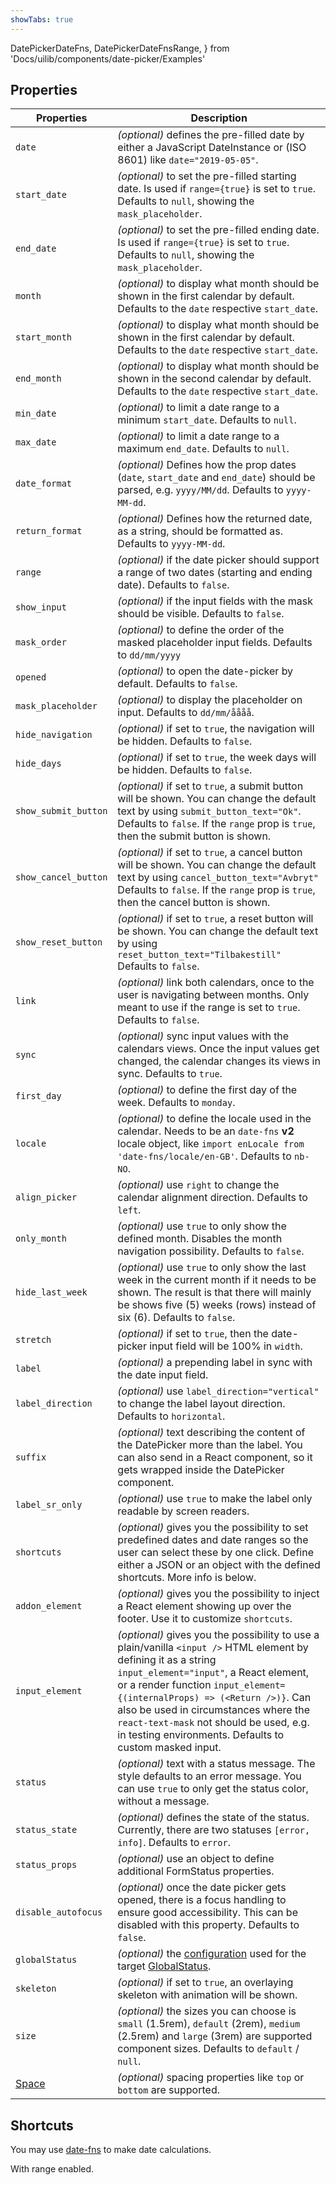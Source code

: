 ```yaml
---
showTabs: true
---
```


  DatePickerDateFns,
  DatePickerDateFnsRange,
} from 'Docs/uilib/components/date-picker/Examples'

## Properties

| Properties                                  | Description                                                                                                                                                                                                                                                                                                                                                                          |
| ------------------------------------------- | ------------------------------------------------------------------------------------------------------------------------------------------------------------------------------------------------------------------------------------------------------------------------------------------------------------------------------------------------------------------------------------ |
| `date`                                      | _(optional)_ defines the pre-filled date by either a JavaScript DateInstance or (ISO 8601) like `date="2019-05-05"`.                                                                                                                                                                                                                                                                 |
| `start_date`                                | _(optional)_ to set the pre-filled starting date. Is used if `range={true}` is set to `true`. Defaults to `null`, showing the `mask_placeholder`.                                                                                                                                                                                                                                    |
| `end_date`                                  | _(optional)_ to set the pre-filled ending date. Is used if `range={true}` is set to `true`. Defaults to `null`, showing the `mask_placeholder`.                                                                                                                                                                                                                                      |
| `month`                                     | _(optional)_ to display what month should be shown in the first calendar by default. Defaults to the `date` respective `start_date`.                                                                                                                                                                                                                                                 |
| `start_month`                               | _(optional)_ to display what month should be shown in the first calendar by default. Defaults to the `date` respective `start_date`.                                                                                                                                                                                                                                                 |
| `end_month`                                 | _(optional)_ to display what month should be shown in the second calendar by default. Defaults to the `date` respective `start_date`.                                                                                                                                                                                                                                                |
| `min_date`                                  | _(optional)_ to limit a date range to a minimum `start_date`. Defaults to `null`.                                                                                                                                                                                                                                                                                                    |
| `max_date`                                  | _(optional)_ to limit a date range to a maximum `end_date`. Defaults to `null`.                                                                                                                                                                                                                                                                                                      |
| `date_format`                               | _(optional)_ Defines how the prop dates (`date`, `start_date` and `end_date`) should be parsed, e.g. `yyyy/MM/dd`. Defaults to `yyyy-MM-dd`.                                                                                                                                                                                                                                         |
| `return_format`                             | _(optional)_ Defines how the returned date, as a string, should be formatted as. Defaults to `yyyy-MM-dd`.                                                                                                                                                                                                                                                                           |
| `range`                                     | _(optional)_ if the date picker should support a range of two dates (starting and ending date). Defaults to `false`.                                                                                                                                                                                                                                                                 |
| `show_input`                                | _(optional)_ if the input fields with the mask should be visible. Defaults to `false`.                                                                                                                                                                                                                                                                                               |
| `mask_order`                                | _(optional)_ to define the order of the masked placeholder input fields. Defaults to `dd/mm/yyyy`                                                                                                                                                                                                                                                                                    |
| `opened`                                    | _(optional)_ to open the date-picker by default. Defaults to `false`.                                                                                                                                                                                                                                                                                                                |
| `mask_placeholder`                          | _(optional)_ to display the placeholder on input. Defaults to `dd/mm/åååå`.                                                                                                                                                                                                                                                                                                          |
| `hide_navigation`                           | _(optional)_ if set to `true`, the navigation will be hidden. Defaults to `false`.                                                                                                                                                                                                                                                                                                   |
| `hide_days`                                 | _(optional)_ if set to `true`, the week days will be hidden. Defaults to `false`.                                                                                                                                                                                                                                                                                                    |
| `show_submit_button`                        | _(optional)_ if set to `true`, a submit button will be shown. You can change the default text by using `submit_button_text="Ok"`. Defaults to `false`. If the `range` prop is `true`, then the submit button is shown.                                                                                                                                                               |
| `show_cancel_button`                        | _(optional)_ if set to `true`, a cancel button will be shown. You can change the default text by using `cancel_button_text="Avbryt"` Defaults to `false`. If the `range` prop is `true`, then the cancel button is shown.                                                                                                                                                            |
| `show_reset_button`                         | _(optional)_ if set to `true`, a reset button will be shown. You can change the default text by using `reset_button_text="Tilbakestill"` Defaults to `false`.                                                                                                                                                                                                                        |
| `link`                                      | _(optional)_ link both calendars, once to the user is navigating between months. Only meant to use if the range is set to `true`. Defaults to `false`.                                                                                                                                                                                                                               |
| `sync`                                      | _(optional)_ sync input values with the calendars views. Once the input values get changed, the calendar changes its views in sync. Defaults to `true`.                                                                                                                                                                                                                              |
| `first_day`                                 | _(optional)_ to define the first day of the week. Defaults to `monday`.                                                                                                                                                                                                                                                                                                              |
| `locale`                                    | _(optional)_ to define the locale used in the calendar. Needs to be an `date-fns` **v2** locale object, like `import enLocale from 'date-fns/locale/en-GB'`. Defaults to `nb-NO`.                                                                                                                                                                                                    |
| `align_picker`                              | _(optional)_ use `right` to change the calendar alignment direction. Defaults to `left`.                                                                                                                                                                                                                                                                                             |
| `only_month`                                | _(optional)_ use `true` to only show the defined month. Disables the month navigation possibility. Defaults to `false`.                                                                                                                                                                                                                                                              |
| `hide_last_week`                            | _(optional)_ use `true` to only show the last week in the current month if it needs to be shown. The result is that there will mainly be shows five (5) weeks (rows) instead of six (6). Defaults to `false`.                                                                                                                                                                        |
| `stretch`                                   | _(optional)_ if set to `true`, then the date-picker input field will be 100% in `width`.                                                                                                                                                                                                                                                                                             |
| `label`                                     | _(optional)_ a prepending label in sync with the date input field.                                                                                                                                                                                                                                                                                                                   |
| `label_direction`                           | _(optional)_ use `label_direction="vertical"` to change the label layout direction. Defaults to `horizontal`.                                                                                                                                                                                                                                                                        |
| `suffix`                                    | _(optional)_ text describing the content of the DatePicker more than the label. You can also send in a React component, so it gets wrapped inside the DatePicker component.                                                                                                                                                                                                          |
| `label_sr_only`                             | _(optional)_ use `true` to make the label only readable by screen readers.                                                                                                                                                                                                                                                                                                           |
| `shortcuts`                                 | _(optional)_ gives you the possibility to set predefined dates and date ranges so the user can select these by one click. Define either a JSON or an object with the defined shortcuts. More info is below.                                                                                                                                                                          |
| `addon_element`                             | _(optional)_ gives you the possibility to inject a React element showing up over the footer. Use it to customize `shortcuts`.                                                                                                                                                                                                                                                        |
| `input_element`                             | _(optional)_ gives you the possibility to use a plain/vanilla `<input />` HTML element by defining it as a string `input_element="input"`, a React element, or a render function `input_element={(internalProps) => (<Return />)}`. Can also be used in circumstances where the `react-text-mask` not should be used, e.g. in testing environments. Defaults to custom masked input. |
| `status`                                    | _(optional)_ text with a status message. The style defaults to an error message. You can use `true` to only get the status color, without a message.                                                                                                                                                                                                                                 |
| `status_state`                              | _(optional)_ defines the state of the status. Currently, there are two statuses `[error, info]`. Defaults to `error`.                                                                                                                                                                                                                                                                |
| `status_props`                              | _(optional)_ use an object to define additional FormStatus properties.                                                                                                                                                                                                                                                                                                               |
| `disable_autofocus`                         | _(optional)_ once the date picker gets opened, there is a focus handling to ensure good accessibility. This can be disabled with this property. Defaults to `false`.                                                                                                                                                                                                                 |
| `globalStatus`                              | _(optional)_ the [configuration](/uilib/components/global-status/properties/#configuration-object) used for the target [GlobalStatus](/uilib/components/global-status).                                                                                                                                                                                                              |
| `skeleton`                                  | _(optional)_ if set to `true`, an overlaying skeleton with animation will be shown.                                                                                                                                                                                                                                                                                                  |
| `size`                                      | _(optional)_ the sizes you can choose is `small` (1.5rem), `default` (2rem), `medium` (2.5rem) and `large` (3rem) are supported component sizes. Defaults to `default` / `null`.                                                                                                                                                                                                     |
| [Space](/uilib/components/space/properties) | _(optional)_ spacing properties like `top` or `bottom` are supported.                                                                                                                                                                                                                                                                                                                |

## Shortcuts

You may use [date-fns](https://date-fns.org) to make date calculations.

<VisualTest hideOnTest>
  <DatePickerDateFns />
</VisualTest>

With range enabled.

<VisualTest hideOnTest>
  <DatePickerDateFnsRange />
</VisualTest>
